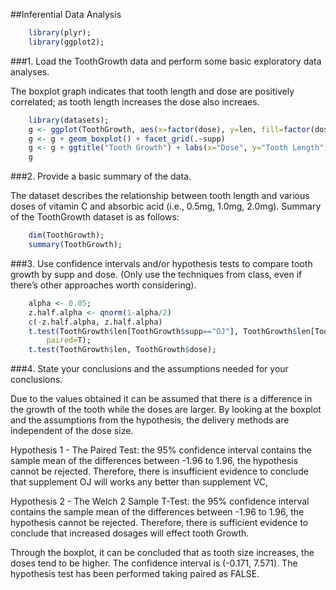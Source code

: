 ##Inferential Data Analysis

```r
    library(plyr);
    library(ggplot2);
```
  
  
###1. Load the ToothGrowth data and perform some basic exploratory data analyses.
  
The boxplot graph indicates that tooth length and dose are positively correlated; as tooth length increases the dose also increaes.
```r
    library(datasets);
    g <- ggplot(ToothGrowth, aes(x=factor(dose), y=len, fill=factor(dose)))
    g <- g + geom_boxplot() + facet_grid(.~supp) 
    g <- g + ggtitle("Tooth Growth") + labs(x="Dose", y="Tooth Length")
    g
```
  
###2. Provide a basic summary of the data.

The dataset describes the relationship between tooth length and various doses of vitamin C and absorbic acid (i.e., 0.5mg, 1.0mg, 2.0mg).  Summary of the ToothGrowth dataset is as follows:
```r
    dim(ToothGrowth);
    summary(ToothGrowth);
```

###3. Use confidence intervals and/or hypothesis tests to compare tooth growth by supp and dose. (Only use the techniques from class, even if there's other approaches worth considering).
```r
    alpha <- 0.05;
    z.half.alpha <- qnorm(1-alpha/2) 
    c(-z.half.alpha, z.half.alpha)
    t.test(ToothGrowth$len[ToothGrowth$supp=="OJ"], ToothGrowth$len[ToothGrowth$supp=="VC"],
        paired=T);
    t.test(ToothGrowth$len, ToothGrowth$dose);
```

###4. State your conclusions and the assumptions needed for your conclusions. 
  
Due to the values obtained it can be assumed that there is a difference in the growth of the tooth while the doses are larger.  By looking at the boxplot and the assumptions from the hypothesis, the delivery methods are independent of the dose size.

Hypothesis 1 - The Paired Test: the 95% confidence interval contains the sample mean of the differences between -1.96 to 1.96, the hypothesis cannot be rejected. Therefore, there is insufficient evidence to conclude that supplement OJ will works any better than supplement VC,

Hypothesis 2 - The Welch 2 Sample T-Test: the 95% confidence interval contains the sample mean of the differences between -1.96 to 1.96, the hypothesis cannot be rejected. Therefore, there is sufficient evidence to conclude that increased dosages will effect tooth Growth.

Through the boxplot, it can be concluded that as tooth size increases, the doses tend to be higher. The confidence interval is (-0.171, 7.571). The hypothesis test has been performed taking paired as FALSE.

